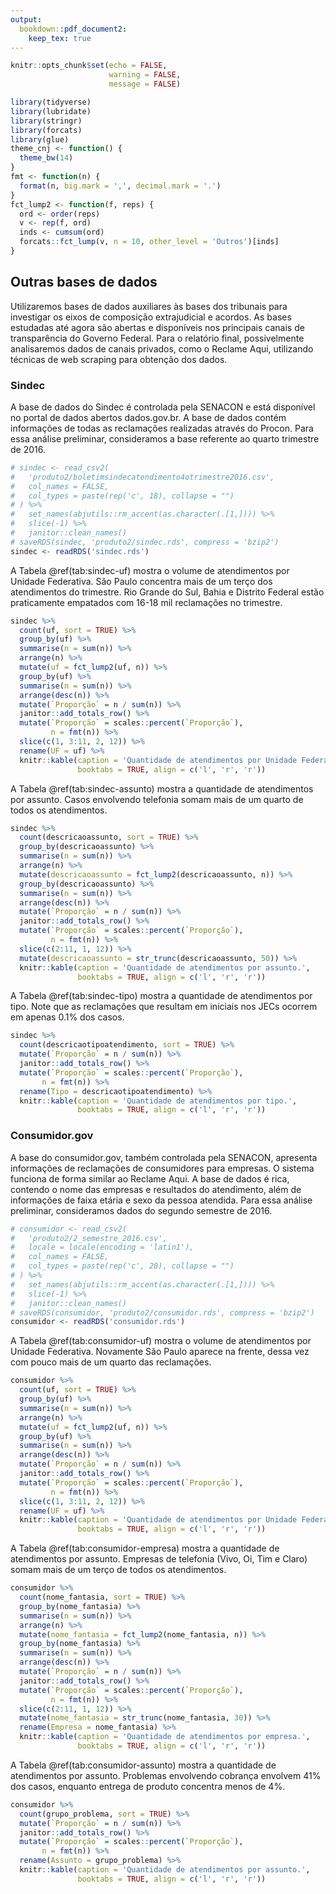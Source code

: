 ```yaml
---
output: 
  bookdown::pdf_document2:
    keep_tex: true
---
```


```r
knitr::opts_chunk$set(echo = FALSE, 
                      warning = FALSE, 
                      message = FALSE)
```

```r
library(tidyverse)
library(lubridate)
library(stringr)
library(forcats)
library(glue)
theme_cnj <- function() {
  theme_bw(14)
}
fmt <- function(n) {
  format(n, big.mark = ',', decimal.mark = '.')
}
fct_lump2 <- function(f, reps) {
  ord <- order(reps)
  v <- rep(f, ord)
  inds <- cumsum(ord)
  forcats::fct_lump(v, n = 10, other_level = 'Outros')[inds]
}
```

## Outras bases de dados

Utilizaremos bases de dados auxiliares às bases dos tribunais para investigar os eixos de composição extrajudicial e acordos. As bases estudadas até agora são abertas e disponíveis nos principais canais de transparência do Governo Federal. Para o relatório final, possivelmente analisaremos dados de canais privados, como o Reclame Aqui, utilizando técnicas de web scraping para obtenção dos dados.

### Sindec

A base de dados do Sindec é controlada pela SENACON e está disponível no portal de dados abertos dados.gov.br. A base de dados contém informações de todas as reclamações realizadas através do Procon. Para essa análise preliminar, consideramos a base referente ao quarto trimestre de 2016.

```r
# sindec <- read_csv2(
#   'produto2/boletimsindecatendimento4otrimestre2016.csv', 
#   col_names = FALSE,
#   col_types = paste(rep('c', 18), collapse = "")
# ) %>% 
#   set_names(abjutils::rm_accent(as.character(.[1,]))) %>% 
#   slice(-1) %>% 
#   janitor::clean_names()
# saveRDS(sindec, 'produto2/sindec.rds', compress = 'bzip2')
sindec <- readRDS('sindec.rds')
```

A Tabela \@ref(tab:sindec-uf) mostra o volume de atendimentos por Unidade Federativa. São Paulo concentra mais de um terço dos atendimentos do trimestre. Rio Grande do Sul, Bahia e Distrito Federal estão praticamente empatados com 16-18 mil reclamações no trimestre.

```r
sindec %>% 
  count(uf, sort = TRUE) %>% 
  group_by(uf) %>% 
  summarise(n = sum(n)) %>% 
  arrange(n) %>% 
  mutate(uf = fct_lump2(uf, n)) %>% 
  group_by(uf) %>% 
  summarise(n = sum(n)) %>% 
  arrange(desc(n)) %>% 
  mutate(`Proporção` = n / sum(n)) %>% 
  janitor::add_totals_row() %>% 
  mutate(`Proporção` = scales::percent(`Proporção`),
         n = fmt(n)) %>% 
  slice(c(1, 3:11, 2, 12)) %>% 
  rename(UF = uf) %>% 
  knitr::kable(caption = 'Quantidade de atendimentos por Unidade Federativa.',
               booktabs = TRUE, align = c('l', 'r', 'r'))

```

A Tabela \@ref(tab:sindec-assunto) mostra a quantidade de atendimentos por assunto. Casos envolvendo telefonia somam mais de um quarto de todos os atendimentos.

```r
sindec %>% 
  count(descricaoassunto, sort = TRUE) %>% 
  group_by(descricaoassunto) %>% 
  summarise(n = sum(n)) %>% 
  arrange(n) %>% 
  mutate(descricaoassunto = fct_lump2(descricaoassunto, n)) %>% 
  group_by(descricaoassunto) %>% 
  summarise(n = sum(n)) %>% 
  arrange(desc(n)) %>% 
  mutate(`Proporção` = n / sum(n)) %>% 
  janitor::add_totals_row() %>% 
  mutate(`Proporção` = scales::percent(`Proporção`),
         n = fmt(n)) %>% 
  slice(c(2:11, 1, 12)) %>% 
  mutate(descricaoassunto = str_trunc(descricaoassunto, 50)) %>% 
  knitr::kable(caption = 'Quantidade de atendimentos por assunto.',
               booktabs = TRUE, align = c('l', 'r', 'r'))

```

A Tabela \@ref(tab:sindec-tipo) mostra a quantidade de atendimentos por tipo. Note que as reclamações que resultam em iniciais nos JECs ocorrem em apenas 0.1% dos casos.

```r
sindec %>% 
  count(descricaotipoatendimento, sort = TRUE) %>% 
  mutate(`Proporção` = n / sum(n)) %>% 
  janitor::add_totals_row() %>% 
  mutate(`Proporção` = scales::percent(`Proporção`),
       n = fmt(n)) %>% 
  rename(Tipo = descricaotipoatendimento) %>% 
  knitr::kable(caption = 'Quantidade de atendimentos por tipo.',
               booktabs = TRUE, align = c('l', 'r', 'r'))
```

### Consumidor.gov

A base do consumidor.gov, também controlada pela SENACON, apresenta informações de reclamações de consumidores para empresas. O sistema funciona de forma similar ao Reclame Aqui. A base de dados é rica, contendo o nome das empresas e resultados do atendimento, além de informações de faixa etária e sexo da pessoa atendida. Para essa análise preliminar, consideramos dados do segundo semestre de 2016.

```r
# consumidor <- read_csv2(
#   'produto2/2_semestre_2016.csv',
#   locale = locale(encoding = 'latin1'),
#   col_names = FALSE,
#   col_types = paste(rep('c', 20), collapse = "")
# ) %>%
#   set_names(abjutils::rm_accent(as.character(.[1,]))) %>%
#   slice(-1) %>%
#   janitor::clean_names()
# saveRDS(consumidor, 'produto2/consumidor.rds', compress = 'bzip2')
consumidor <- readRDS('consumidor.rds')
```

A Tabela \@ref(tab:consumidor-uf) mostra o volume de atendimentos por Unidade Federativa. Novamente São Paulo aparece na frente, dessa vez com pouco mais de um quarto das reclamações.

```r
consumidor %>% 
  count(uf, sort = TRUE) %>% 
  group_by(uf) %>% 
  summarise(n = sum(n)) %>% 
  arrange(n) %>% 
  mutate(uf = fct_lump2(uf, n)) %>% 
  group_by(uf) %>% 
  summarise(n = sum(n)) %>% 
  arrange(desc(n)) %>% 
  mutate(`Proporção` = n / sum(n)) %>% 
  janitor::add_totals_row() %>% 
  mutate(`Proporção` = scales::percent(`Proporção`),
         n = fmt(n)) %>% 
  slice(c(1, 3:11, 2, 12)) %>% 
  rename(UF = uf) %>% 
  knitr::kable(caption = 'Quantidade de atendimentos por Unidade Federativa.',
               booktabs = TRUE, align = c('l', 'r', 'r'))

```

A Tabela \@ref(tab:consumidor-empresa) mostra a quantidade de atendimentos por assunto. Empresas de telefonia (Vivo, Oi, Tim e Claro) somam mais de um terço de todos os atendimentos.

```r
consumidor %>% 
  count(nome_fantasia, sort = TRUE) %>% 
  group_by(nome_fantasia) %>% 
  summarise(n = sum(n)) %>% 
  arrange(n) %>% 
  mutate(nome_fantasia = fct_lump2(nome_fantasia, n)) %>% 
  group_by(nome_fantasia) %>% 
  summarise(n = sum(n)) %>% 
  arrange(desc(n)) %>% 
  mutate(`Proporção` = n / sum(n)) %>% 
  janitor::add_totals_row() %>% 
  mutate(`Proporção` = scales::percent(`Proporção`),
         n = fmt(n)) %>% 
  slice(c(2:11, 1, 12)) %>% 
  mutate(nome_fantasia = str_trunc(nome_fantasia, 30)) %>% 
  rename(Empresa = nome_fantasia) %>% 
  knitr::kable(caption = 'Quantidade de atendimentos por empresa.',
               booktabs = TRUE, align = c('l', 'r', 'r'))

```

A Tabela \@ref(tab:consumidor-assunto) mostra a quantidade de atendimentos por assunto. Problemas envolvendo cobrança envolvem 41% dos casos, enquanto entrega de produto concentra menos de 4%.

```r
consumidor %>% 
  count(grupo_problema, sort = TRUE) %>% 
  mutate(`Proporção` = n / sum(n)) %>% 
  janitor::add_totals_row() %>% 
  mutate(`Proporção` = scales::percent(`Proporção`),
       n = fmt(n)) %>% 
  rename(Assunto = grupo_problema) %>% 
  knitr::kable(caption = 'Quantidade de atendimentos por assunto.',
               booktabs = TRUE, align = c('l', 'r', 'r'))
```



